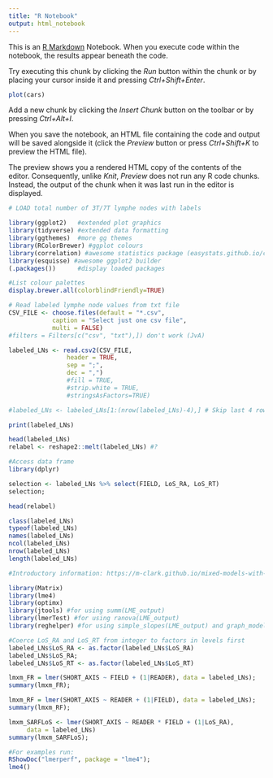 ```yaml
---
title: "R Notebook"
output: html_notebook
---
```


This is an [R Markdown](http://rmarkdown.rstudio.com) Notebook. When you execute code within the notebook, the results appear beneath the code. 

Try executing this chunk by clicking the *Run* button within the chunk or by placing your cursor inside it and pressing *Ctrl+Shift+Enter*. 

```r
plot(cars)
```

Add a new chunk by clicking the *Insert Chunk* button on the toolbar or by pressing *Ctrl+Alt+I*.

When you save the notebook, an HTML file containing the code and output will be saved alongside it (click the *Preview* button or press *Ctrl+Shift+K* to preview the HTML file).

The preview shows you a rendered HTML copy of the contents of the editor. Consequently, unlike *Knit*, *Preview* does not run any R code chunks. Instead, the output of the chunk when it was last run in the editor is displayed.


```r
# LOAD total number of 3T/7T lymphe nodes with labels

library(ggplot2)   #extended plot graphics
library(tidyverse) #extended data formatting
library(ggthemes)  #more gg themes
library(RColorBrewer) #ggplot colours
library(correlation) #awesome statistics package (easystats.github.io/correlation)
library(esquisse) #awesome ggplot2 builder
(.packages())      #display loaded packages

#List colour palettes
display.brewer.all(colorblindFriendly=TRUE)

# Read labeled lymphe node values from txt file
CSV_FILE <- choose.files(default = "*.csv",
            caption = "Select just one csv file",
            multi = FALSE)
#filters = Filters[c("csv", "txt"),]) don't work (JvA)

labeled_LNs <- read.csv2(CSV_FILE, 
                header = TRUE,  
                sep = ";",
                dec = ",")
                #fill = TRUE, 
                #strip.white = TRUE, 
                #stringsAsFactors=TRUE)

#labeled_LNs <- labeled_LNs[1:(nrow(labeled_LNs)-4),] # Skip last 4 rows! Not necessary anymore; see README_EXCEL_FILES.JvA

print(labeled_LNs)

head(labeled_LNs)
relabel <- reshape2::melt(labeled_LNs) #?

#Access data frame
library(dplyr)

selection <- labeled_LNs %>% select(FIELD, LoS_RA, LoS_RT)
selection;

head(relabel)

class(labeled_LNs)
typeof(labeled_LNs)
names(labeled_LNs)
ncol(labeled_LNs)
nrow(labeled_LNs)
length(labeled_LNs)

```

```r
#Introductory information: https://m-clark.github.io/mixed-models-with-R/

library(Matrix)
library(lme4)
library(optimx)
library(jtools) #for using summ(LME_output)
library(lmerTest) #for using ranova(LME_output)
library(reghelper) #for using simple_slopes(LME_output) and graph_model(LME_output,y=somepar,x=somepar,lines=somepar)

#Coerce LoS_RA and LoS_RT from integer to factors in levels first
labeled_LNs$LoS_RA <- as.factor(labeled_LNs$LoS_RA)
labeled_LNs$LoS_RA;
labeled_LNs$LoS_RT <- as.factor(labeled_LNs$LoS_RT)

lmxm_FR = lmer(SHORT_AXIS ~ FIELD + (1|READER), data = labeled_LNs);
summary(lmxm_FR);

lmxm_RF = lmer(SHORT_AXIS ~ READER + (1|FIELD), data = labeled_LNs);
summary(lmxm_RF);

lmxm_SARFLoS <- lmer(SHORT_AXIS ~ READER * FIELD + (1|LoS_RA),
     data = labeled_LNs)
summary(lmxm_SARFLoS);

#For examples run:
RShowDoc("lmerperf", package = "lme4");
lme4()
```

